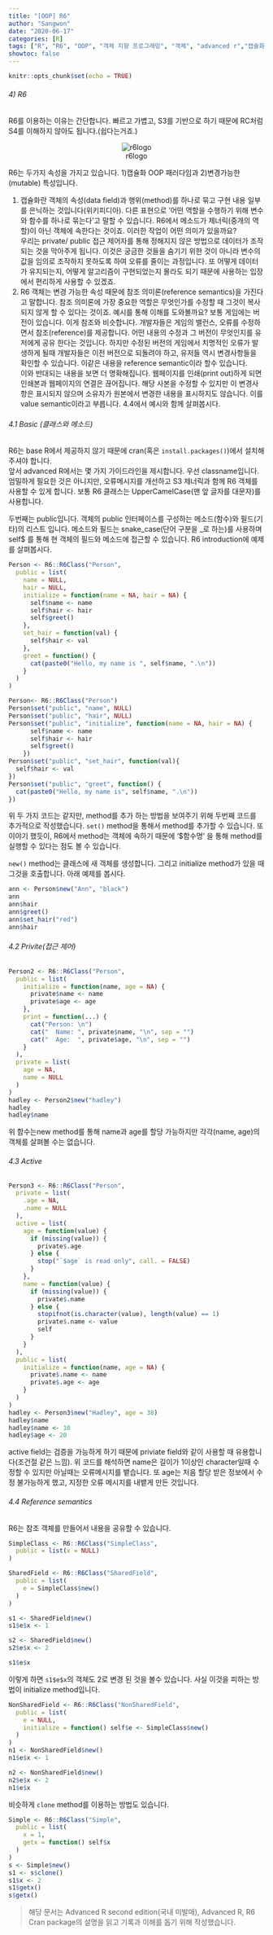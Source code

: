 ```yaml
---
title: "[OOP] R6"
author: "Sangwon"
date: "2020-06-17"
categories: [R]
tags: ["R", "R6", "OOP", "객체 지향 프로그래밍", "객체", "advanced r","캡슐화", "참조의미론"]
showtoc: false
---
```


```r
knitr::opts_chunk$set(echo = TRUE)
```

###### 4) R6
R6를 이용하는 이유는 간단합니다. 빠르고 가볍고, S3를 기반으로 하기 때문에 RC처럼 S4를 이해하지 않아도 됩니다.(쉽다는거죠.) 
<center>
![r6logo](/post/r6.png)
</center>

R6는 두가지 속성을 가지고 있습니다. 1)캡슐화 OOP 패러다임과 2)변경가능한(mutable) 특성입니다.

1) 캡슐화란 객체의 속성(data field)과 행위(method)를 하나로 묶고 구현 내용 일부를 은닉하는 것입니다(위키피디아). 다른 표현으로 '어떤 역할을 수행하기 위해 변수와 함수를 하나로 묶는다'고 말할 수 있습니다. R6에서 메소드가 제너릭(중개의 역할)이 아닌 객체에 속한다는 것이죠. 이러한 작업이 어떤 의미가 있을까요?  
 우리는 private/ public 접근 제어자를 통해 정해지지 않은 방법으로 데이터가 조작되는 것을 막아주게 됩니다. 이것은 궁금한 것들을 숨기기 위한 것이 아니라 변수의 값을 임의로 조작하지 못하도록 하여 오류를 줄이는 과정입니다. 또 어떻게 데이터가 유지되는지, 어떻게 알고리즘이 구현되었는지 몰라도 되기 때문에 사용하는 입장에서 편리하게 사용할 수 있겠죠.
 2) R6 객체는 변경 가능한 속성 때문에 참조 의미론(reference semantics)을 가진다고 말합니다. 참조 의미론에 가장 중요한 역할은 무엇인가를 수정할 때 그것이 복사되지 않게 할 수 있다는 것이죠. 예시를 통해 이해를 도와볼까요? 보통 게임에는 버전이 있습니다. 이게 참조와 비슷합니다. 개발자들은 게임의 밸런스, 오류를 수정하면서 참조(reference)를 제공합니다. 어떤 내용의 수정과 그 버전이 무엇인지를 유저에게 공유 한다는 것입니다. 하지만 수정된 버전의 게임에서 치명적인 오류가 발생하게 될때 개발자들은 이전 버전으로 되돌려야 하고, 유저들 역시 변경사항들을 확인할 수 있습니다. 이같은 내용을 reference semantic이라 할수 있습니다.   
 이와 반대되는 내용을 보면 더 명확해집니다. 웹페이지를 인쇄(print out)하게 되면 인쇄본과 웹페이지의 연결은 끊어집니다. 해당 사본을 수정할 수 있지만 이 변경사항은 표시되지 않으며 소유자가 원본에서 변경한 내용을 표시하지도 않습니다. 이를 value semantic이라고 부릅니다. 4.4에서 예시와 함께 살펴봅시다.


###### 4.1 Basic (클래스와 메소드)
 R6는 base R에서 제공하지 않기 때문에 cran(혹은 `install.packages()`)에서 설치해주셔야 합니다.   
 앞서 advanced R에서는 몇 가지 가이드라인을 제시합니다. 우선 classname입니다. 엄밀하게 필요한 것은 아니지만, 오류메시지를 개선하고 S3 제너릭과 함께 R6 객체를 사용할 수 있게 합니다. 보통 R6 클래스는 UpperCamelCase(맨 앞 글자를 대문자)를 사용합니다.  
 
 두번째는 public입니다. 객체의 public 인터페이스를 구성하는 메소드(함수)와 필드(기타)의 리스트 입니다. 메소드와 필드는 snake_case(단어 구분을 _로 하는)를 사용하며 self$ 를 통해 현 객체의 필드와 메소드에 접근할 수 있습니다.
R6 introduction에 예제를 살펴봅시다.

```r
Person <- R6::R6Class("Person",
  public = list(
    name = NULL,
    hair = NULL,
    initialize = function(name = NA, hair = NA) {
      self$name <- name
      self$hair <- hair
      self$greet()
    },
    set_hair = function(val) {
      self$hair <- val
    },
    greet = function() {
      cat(paste0("Hello, my name is ", self$name, ".\n"))
    }
  )
)
```


```r
Person<- R6::R6Class("Person")
Person$set("public", "name", NULL)
Person$set("public", "hair", NULL)
Person$set("public", "initialize", function(name = NA, hair = NA) {
      self$name <- name
      self$hair <- hair
      self$greet()
    })
Person$set("public", "set_hair", function(val){
  self$hair <- val
})
Person$set("public", "greet", function() {
  cat(paste0("Hello, my name is", self$name, ".\n"))
})
```
 위 두 가지 코드는 같지만, method를 추가 하는 방법을 보여주기 위해 두번째 코드를 추가적으로 작성했습니다. `set()` method을 통해서 method를 추가할 수 있습니다. 또 이야기 했듯이, R6에서 method는 객체에 속하기 때문에 '$함수명' 을 통해 method를 실행할 수 있다는 점도 볼 수 있습니다.   

  
 `new()` method는 클래스에 새 객체를 생성합니다. 그리고 initialize method가 있을 때 그것을 호출합니다. 아래 예제를 봅시다. 
```r
ann <- Person$new("Ann", "black")
ann
ann$hair
ann$greet()
ann$set_hair("red")
ann$hair
```


###### 4.2 Privite(접근 제어)
```r
Person2 <- R6::R6Class("Person", 
  public = list(
    initialize = function(name, age = NA) {
      private$name <- name
      private$age <- age
    },
    print = function(...) {
      cat("Person: \n")
      cat("  Name: ", private$name, "\n", sep = "")
      cat("  Age:  ", private$age, "\n", sep = "")
    }
  ),
  private = list(
    age = NA,
    name = NULL
  )
)
hadley <- Person2$new("hadley")
hadley
hadley$name
```
위 함수는new method를 통해 name과 age를 할당 가능하지만 각각(name, age)의 객체를 살펴볼 수는 없습니다.

###### 4.3 Active

```r
Person3 <- R6::R6Class("Person", 
  private = list(
    .age = NA,
    .name = NULL
  ),
  active = list(
    age = function(value) {
      if (missing(value)) {
        private$.age
      } else {
        stop("`$age` is read only", call. = FALSE)
      }
    },
    name = function(value) {
      if (missing(value)) {
        private$.name
      } else {
        stopifnot(is.character(value), length(value) == 1)
        private$.name <- value
        self
      }
    }
  ),
  public = list(
    initialize = function(name, age = NA) {
      private$.name <- name
      private$.age <- age
    }
  )
)
hadley <- Person3$new("Hadley", age = 38)
hadley$name
hadley$name <- 10
hadley$age <- 20
```
active field는 검증을 가능하게 하기 때문에 priviate field와 같이 사용할 때 유용합니다(조건절 같은 느낌). 위 코드를 해석하면 name은 길이가 1이상인 character일때 수정할 수 있지만 아닐때는 오류메시지를 뱉습니다. 또 age는 처음 할당 받은 정보에서 수정 불가능하게 했고, 지정한 오류 메시지를 내뱉게 만든 것입니다.

###### 4.4 Reference semantics
R6는 참조 객체를 만들어서 내용을 공유할 수 있습니다.
```r
SimpleClass <- R6::R6Class("SimpleClass",
  public = list(x = NULL)
)

SharedField <- R6::R6Class("SharedField",
  public = list(
    e = SimpleClass$new()
  )
)

s1 <- SharedField$new()
s1$e$x <- 1

s2 <- SharedField$new()
s2$e$x <- 2

s1$e$x
```
이렇게 하면 `s1$e$x`의 객체도 2로 변경 된 것을 볼수 있습니다. 사실 이것을 피하는 방법이 initialize method입니다.
```r
NonSharedField <- R6::R6Class("NonSharedField",
  public = list(
    e = NULL,
    initialize = function() self$e <- SimpleClass$new()
  )
)
n1 <- NonSharedField$new()
n1$e$x <- 1

n2 <- NonSharedField$new()
n2$e$x <- 2
n1$e$x
```

비슷하게 `clone` method를 이용하는 방법도 있습니다.
```r
Simple <- R6::R6Class("Simple",
  public = list(
    x = 1,
    getx = function() self$x
  )
)
s <- Simple$new()
s1 <- s$clone()
s1$x <- 2
s1$getx()
s$getx()
```


> 해당 문서는 Advanced R second edition(국내 미발매), Advanced R, R6 Cran package의 설명을 읽고 기록과 이해를 돕기 위해 작성했습니다.